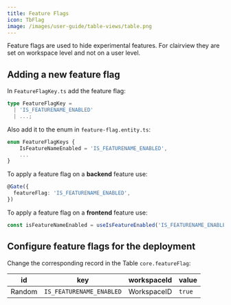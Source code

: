 ```yaml
---
title: Feature Flags
icon: TbFlag
image: /images/user-guide/table-views/table.png
---
```


Feature flags are used to hide experimental features. For clairview they are set on workspace level and not on a user level.

## Adding a new feature flag

In `FeatureFlagKey.ts` add the feature flag:

```ts
type FeatureFlagKey =
  | 'IS_FEATURENAME_ENABLED'
  | ...;
```

Also add it to the enum in `feature-flag.entity.ts`:

```ts
enum FeatureFlagKeys {
    IsFeatureNameEnabled = 'IS_FEATURENAME_ENABLED',
    ...
}
```



To apply a feature flag on a **backend** feature use:

```ts
@Gate({
  featureFlag: 'IS_FEATURENAME_ENABLED',
})
```

To apply a feature flag on a **frontend** feature use:

```ts
const isFeatureNameEnabled = useIsFeatureEnabled('IS_FEATURENAME_ENABLED');
```


## Configure feature flags for the deployment

Change the corresponding record in the Table `core.featureFlag`:

| id       | key                      | workspaceId   | value  |
|----------|--------------------------|---------------|--------|
|  Random  | `IS_FEATURENAME_ENABLED` |  WorkspaceID  | `true` |

<ArticleEditContent></ArticleEditContent>